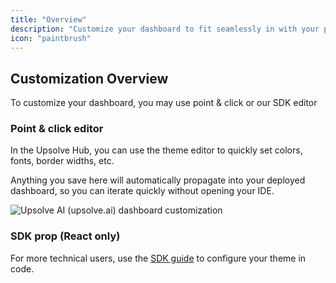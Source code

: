 ```yaml
---
title: "Overview"
description: "Customize your dashboard to fit seamlessly in with your product"
icon: "paintbrush"
---
```


## Customization Overview

To customize your dashboard, you may use point & click or our SDK editor

### Point & click editor

In the Upsolve Hub, you can use the theme editor to quickly set colors, fonts, border widths, etc.

Anything you save here will automatically propagate into your deployed dashboard, so you can iterate quickly without opening your IDE.

<Frame>
  <img
    className="block dark:hidden"
    src="/images/customization/customization-ui.png"
    alt="Upsolve AI (upsolve.ai) dashboard customization"
  />
</Frame>

### SDK prop (React only)

For more technical users, use the [SDK guide](sdk) to configure your theme in code.
